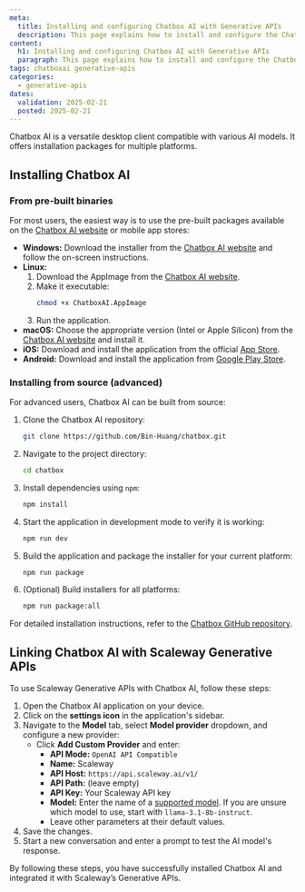 ```yaml
---
meta:
  title: Installing and configuring Chatbox AI with Generative APIs
  description: This page explains how to install and configure the Chatbox AI application with Scaleway's Generative APIs
content:
  h1: Installing and configuring Chatbox AI with Generative APIs
  paragraph: This page explains how to install and configure the Chatbox AI application with Scaleway's Generative APIs
tags: chatboxai generative-apis
categories:
  - generative-apis
dates:
  validation: 2025-02-21
  posted: 2025-02-21
---
```


Chatbox AI is a versatile desktop client compatible with various AI models. It offers installation packages for multiple platforms.

## Installing Chatbox AI

### From pre-built binaries

For most users, the easiest way is to use the pre-built packages available on the [Chatbox AI website](https://chatboxai.app/en) or mobile app stores:

- **Windows:** Download the installer from the [Chatbox AI website](https://chatboxai.app/en) and follow the on-screen instructions.
- **Linux:**
  1. Download the AppImage from the [Chatbox AI website](https://chatboxai.app/en).
  2. Make it executable:
     ```sh
     chmod +x ChatboxAI.AppImage
     ```
  3. Run the application.
- **macOS:** Choose the appropriate version (Intel or Apple Silicon) from the [Chatbox AI website](https://chatboxai.app/en) and install it.
- **iOS:** Download and install the application from the official [App Store](https://apps.apple.com/app/chatbox-ai/id6471368056).
- **Android:** Download and install the application from [Google Play Store](https://play.google.com/store/apps/details?id=xyz.chatboxapp.chatbox).

### Installing from source (advanced)

For advanced users, Chatbox AI can be built from source:

1. Clone the Chatbox AI repository:
   ```sh
   git clone https://github.com/Bin-Huang/chatbox.git
   ```
2. Navigate to the project directory:
   ```sh
   cd chatbox
   ```
3. Install dependencies using `npm`:
   ```sh
   npm install
   ```
4. Start the application in development mode to verify it is working:
   ```sh
   npm run dev
   ```
5. Build the application and package the installer for your current platform:
   ```sh
   npm run package
   ```
6. (Optional) Build installers for all platforms:
   ```sh
   npm run package:all
   ```

For detailed installation instructions, refer to the [Chatbox GitHub repository](https://github.com/Bin-Huang/chatbox).

## Linking Chatbox AI with Scaleway Generative APIs

To use Scaleway Generative APIs with Chatbox AI, follow these steps:

1. Open the Chatbox AI application on your device.
2. Click on the **settings icon** in the application's sidebar.
3. Navigate to the **Model** tab, select **Model provider** dropdown, and configure a new provider:
   - Click **Add Custom Provider** and enter:
     - **API Mode:** `OpenAI API Compatible`
     - **Name:** Scaleway
     - **API Host:** `https://api.scaleway.ai/v1/`
     - **API Path:** (leave empty)
     - **API Key:** Your Scaleway API key
     - **Model:** Enter the name of a [supported model](/generative-apis/reference-content/supported-models/).
       <Message type="tip">
       If you are unsure which model to use, start with `llama-3.1-8b-instruct`.
       </Message>
     - Leave other parameters at their default values.
4. Save the changes.
5. Start a new conversation and enter a prompt to test the AI model's response.

By following these steps, you have successfully installed Chatbox AI and integrated it with Scaleway’s Generative APIs.
